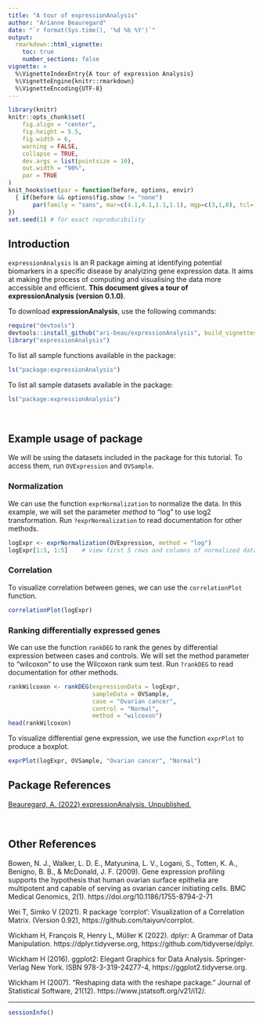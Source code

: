 ```yaml
---
title: "A tour of expressionAnalysis"
author: "Arianne Beauregard"
date: "`r format(Sys.time(), '%d %b %Y')`"
output: 
  rmarkdown::html_vignette:
    toc: true
    number_sections: false
vignette: >
  %\VignetteIndexEntry{A tour of expression Analysis}
  %\VignetteEngine{knitr::rmarkdown}
  %\VignetteEncoding{UTF-8}
---
```


```r
library(knitr)
knitr::opts_chunk$set(
	fig.align = "center",
	fig.height = 5.5,
	fig.width = 6,
	warning = FALSE,
	collapse = TRUE,
	dev.args = list(pointsize = 10),
	out.width = "90%",
	par = TRUE
)
knit_hooks$set(par = function(before, options, envir)
  { if(before && options$fig.show != "none") 
       par(family = "sans", mar=c(4.1,4.1,1.1,1.1), mgp=c(3,1,0), tcl=-0.5)
})
set.seed(1) # for exact reproducibility
```
       
## Introduction

`expressionAnalysis` is an R package aiming at identifying potential biomarkers
in a specific disease by analyizing gene expression data. It aims at making the
process of computing and visualising the data more accessible and efficient. 
**This document gives a tour of expressionAnalysis (version 0.1.0)**. 

To download **expressionAnalysis**, use the following commands:

```r
require("devtools")
devtools::install_github("ari-beau/expressionAnalysis", build_vignettes = TRUE)
library("expressionAnalysis")
```

To list all sample functions available in the package:
```r
ls("package:expressionAnalysis")
```


To list all sample datasets available in the package:
```r
ls("package:expressionAnalysis")
```


<br>

## Example usage of package

We will be using the datasets included in the package for this tutorial.
To access them, run `OVExpression` and `OVSample`.

### Normalization
We can use the function `exprNormalization` to normalize the data. In this
example, we will set the parameter *method* to "log" to use log2 transformation.
Run `?exprNormalization` to read documentation for other methods. 
```r
logExpr <- exprNormalization(OVExpression, method = "log")
logExpr[1:5, 1:5]    # view first 5 rows and columns of normalized data
```


### Correlation
To visualize correlation between genes, we can use the `correlationPlot` 
function. 
```r
correlationPlot(logExpr)
```



### Ranking differentially expressed genes
We can use the function `rankDEG` to rank the genes by differential expression 
between cases and controls. We will set the method parameter to "wilcoxon" to
use the Wilcoxon rank sum test. Run `?rankDEG` to read documentation for other 
methods.  
```r
rankWilcoxon <- rankDEG(expressionData = logExpr,
                        sampleData = OVSample,
                        case = "Ovarian cancer",                     
                        control = "Normal",
                        method = "wilcoxon")
head(rankWilcoxon)
```



To visualize differential gene expression, we use the function `exprPlot` to 
produce a boxplot.
```r
exprPlot(logExpr, OVSample, "Ovarian cancer", "Normal")
```



## Package References

[Beauregard, A. (2022) expressionAnalysis. Unpublished.](https://github.com/ari-beau/expressionAnalysis)

<br>

## Other References

Bowen, N. J., Walker, L. D. E., Matyunina, L. V., Logani, S., Totten, K. A., Benigno, B. B., & McDonald, J. F. (2009). Gene expression profiling supports the hypothesis that human ovarian surface epithelia are multipotent and capable of serving as ovarian cancer initiating cells. BMC Medical Genomics, 2(1). https://doi.org/10.1186/1755-8794-2-71

Wei T, Simko V (2021). R package ‘corrplot’: Visualization of a Correlation Matrix. (Version 0.92), https://github.com/taiyun/corrplot.

Wickham H, François R, Henry L, Müller K (2022). dplyr: A Grammar of Data Manipulation. https://dplyr.tidyverse.org, https://github.com/tidyverse/dplyr.

Wickham H (2016). ggplot2: Elegant Graphics for Data Analysis. Springer-Verlag New York. ISBN 978-3-319-24277-4, https://ggplot2.tidyverse.org.

Wickham H (2007). “Reshaping data with the reshape package.” Journal of Statistical Software, 21(12). https://www.jstatsoft.org/v21/i12/.

----

```r
sessionInfo()
```
